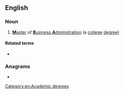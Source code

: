 {{also|Mba|mba|mbà|ḿbà}}
==English==
{{wikipedia|Master of Business Administration}}

===Noun===
{{head|en|noun}}

# [[master|'''M'''aster]] of [[business administration|'''B'''usiness '''A'''dministration]] (a [[college]] [[degree]])

====Related terms====
* {{l|en|B.B.A.}}

===Anagrams===
* {{anagrams|en|a=abm|-mab|ABM|B. M. A.|BMA|Bam|MAb|Mab|amb|amb.|bam|mAb|mab}}

[[Category:en:Academic degrees]]